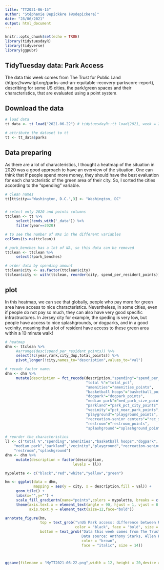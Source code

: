 ---
title: "TT2021-06-15"
author: "Stéphanie Depickère (@sdepickere)"
date: "28/06/2021"
output: html_document
---
```{r setup, include=FALSE}
knitr::opts_chunk$set(echo = TRUE)
library(tidytuesdayR)
library(tidyverse)
library(ggpubr)
```

## TidyTuesday data: Park Access

The data this week comes from The Trust for Public Land (https://www.tpl.org/parks-and-an-equitable-recovery-parkscore-report), describing for some US cities, the park/green spaces and their characteristics, that are evaluated using a point system. 

## Download the data

```{r data, message=FALSE}
# load data
tt_data <- tt_load("2021-06-22") # tidytuesdayR::tt_load(2021, week = 25)

# attribute the dataset to tt
tt <- tt_data$parks
```

## Data preparing

As there are a lot of characteristics, I thought a heatmap of the situation in 2020 was a good approach to have an overview of the situation. One can think that if people spend more money, they should have the best evaluation for each characteristic of the green area of their city. So, I sorted the cities according to the "spending" variable. 

```{r datazip, results='hide', warning=FALSE}
# clean names
tt[tt$city=="Washington, D.C.",3] <- "Washington, DC"


# select only 2020 and points columns
ttclean <- tt %>% 
     select(!ends_with("_data")) %>%
     filter(year==2020)

# to see the number of NAs in the different variables
colSums(is.na(ttclean)) 

# park_benches has a lot of NA, so this data can be removed
ttclean <- ttclean %>%
     select(!park_benches)

# order data by spending amount
ttclean$city <- as.factor(ttclean$city)
ttclean$city <- with(ttclean, reorder(city, spend_per_resident_points))
```

## plot

In this heatmap, we can see that globally, people who pay more for green area have access to nice characteristics. Nevertheless, in some cities, even if people do not pay so much, they can also have very good specific infrastructures. In Jersey city for example, the speding is very low, but people have access to nice splashgrounds, or dogparks, and in a good vecinity, meaning that a lot of resident have access to these green area within a 10 minute walk! 

```{r plot, fig.width=12, fig.height=12, warning=FALSE}
# heatmap
dhm <- ttclean %>%
     #arrange(desc(spend_per_resident_points)) %>%
     select(!c(year,rank,city_dup,total_points)) %>%
     pivot_longer(!city,names_to="description",values_to="val")

# recode factor name:
dhm <- dhm %>%
     mutate(description = fct_recode(description,"spending"="spend_per_resident_points",
                                     "total %"="total_pct",
                                     "amenities"="amenities_points",
                                     "basketball hoops"="basketball_points",
                                     "dogpark"="dogpark_points",
                                     "median park"="med_park_size_points",
                                     "parkland"="park_pct_city_points",
                                     "vecinity"="pct_near_park_points",
                                     "playground"="playground_points",
                                     "recreation-senior centers"="rec_sr_points",     
                                     "restroom"="restroom_points",
                                     "splashground"="splashground_points"))

# reorder the characteristics
ll <- c("total %","spending","amenities","basketball hoops","dogpark",
    "median park","parkland","vecinity","playground","recreation-senior centers",
    "restroom","splashground")
dhm <- dhm %>%
     mutate(description = factor(description, 
                               levels = ll))

mypalette <- c("black","red","white","yellow","green")

hm <- ggplot(data = dhm, 
             mapping = aes(y = city, x = description,fill = val)) +
     geom_tile() + 
     labs(x="",y="") +
     scale_fill_gradientn(name="points",colors = mypalette, breaks = c(20,40,60,80)) +
     theme(axis.text.x = element_text(angle = 90, hjust = 1, vjust = 0.5,size=15,face="bold"),
           axis.text.y = element_text(size=12,face="bold"))

annotate_figure(hm,
                top = text_grob("\nUS Park access: difference between US cities in 2020", 
                                color = "black", face = "bold", size = 25),
                bottom = text_grob("Data this week comes from The Trust for Public Land, showing park access in some of US cities in 2020. \nIn this heatmap, we can compare the quality of the infrastructures measured in points (higher points means \nbetter infrastructure) in the different cities. The total % represent the total points of the city as a percentage. \nThe cities are ordered by how much spend the residents (spending variable) for the structures/characteristics. \nIt is interesting to note that the cities where resident spend more is not synonyme of having the highest \npoints in each categories; and some cities with a relative low spending can have very good specific structures \nlike basketball hoops, or dogpark, or splashground for example.\n
                                   Data source: Anthony Starks, Allen Hillery Sekou Tyler, #DuBoisChallenge tweets from 2021, Visualization: Stéphanie Depickère, June 2021", 
                                   color = "brown",
                                   face = "italic", size = 14))   



ggsave(filename = "MyTT2021-06-22.png",width = 12, height = 20,device = "png")


```

